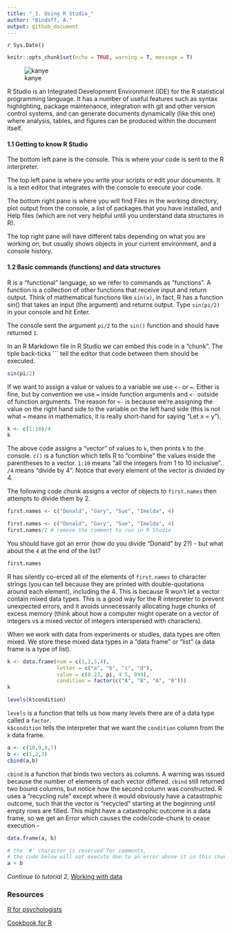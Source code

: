 ```yaml
---
title: "_1. Using R Studio_"
author: "Bindoff, A."
output: github_document
---
```


`r Sys.Date()`

```r
knitr::opts_chunk$set(echo = TRUE, warning = T, message = T)
```

![kanye](kanye.jpg)


R Studio is an Integrated Development Environment (IDE) for the R statistical programming language. It has a number of useful features such as syntax highlighting, package maintenance, integration with git and other version control systems, and can generate documents dynamically (like this one) where analysis, tables, and figures can be produced within the document itself.  
  
#### 1.1 Getting to know R Studio
  
The bottom left pane is the console. This is where your code is sent to the R interpreter.

The top left pane is where you write your scripts or edit your documents. It is a text editor that integrates with the console to execute your code.

The bottom right pane is where you will find Files in the working directory, plot output from the console, a list of packages that you have installed, and Help files (which are not very helpful until you understand data structures in R).

The top right pane will have different tabs depending on what you are working on, but usually shows objects in your current environment, and a console history.

#### 1.2 Basic commands (functions) and data structures

R is a "functional" language, so we refer to commands as "functions". A function is a collection of other functions that receive input and return output. Think of mathematical functions like `sin(x)`, in fact, R has a function sin() that takes an input (the argument) and returns output. Type `sin(pi/2)` in your console and hit Enter.  

The console sent the argument `pi/2` to the `sin()` function and should have returned `1`.  

In an R Markdown file in R Studio we can embed this code in a "chunk". The tiple back-ticks ``` tell the editor that code between them should be executed.  

```r
sin(pi/2)
```

  
If we want to assign a value or values to a variable we use `<-` or `=`. Either is fine, but by convention we use `=` inside function arguments and `<-` outside of function arguments. The reason for `<-` is because we're assigning the value on the right hand side to the variable on the left hand side (this is not what `=` means in mathematics, it is really short-hand for saying "Let x = y").  

```r
k <- c(1:10)/4
k
```
  
The above code assigns a "vector" of values to `k`, then prints `k` to the console. `c()` is a function which tells R to "combine" the values inside the parentheses to a vector. `1:10` means "all the integers from 1 to 10 inclusive". `/4` means "divide by 4". Notice that every element of the vector is divided by 4. 

The following code chunk assigns a vector of objects to `first.names` then attempts to divide them by 2.  

```r
first.names <- c("Donald", "Gary", "Sue", "Imelda", 4)
```

```r
first.names <- c("Donald", "Gary", "Sue", "Imelda", 4)
first.names/2 # remove the comment to run in R Studio
```
  
You should have got an error (how do you divide "Donald" by 2?) - but what about the `4` at the end of the list?

```r
first.names
```
  
R has silently co-erced all of the elements of `first.names` to character strings (you can tell because they are printed with double-quotations around each element), including the 4. This is because R won't let a vector contain mixed data types. This is a good way for the R interpreter to prevent unexpected errors, and it avoids unnecessarily allocating huge chunks of excess memory (think about how a computer might operate on a vector of integers vs a mixed vector of integers interspersed with characters).    

When we work with data from experiments or studies, data types are often mixed. We store these mixed data types in a "data frame" or "list" (a data frame is a type of list).

```r
k <- data.frame(num = c(1,2,3,4),
                letter = c("a", "b", "c", "d"),
                value = c(0.23, pi, 4.5, 999),
                condition = factor(c("A", "B", "A", "B")))
k

levels(k$condition)
```

`levels` is a function that tells us how many levels there are of a data type called a `factor`.  
`k$condition` tells the interpreter that we want the `condition` column from the `k` data frame.  

```r
a <- c(10,9,8,7)
b <- c(1,2,3)
cbind(a,b)


```

`cbind` is a function that binds two vectors as columns. A warning was issued because the number of elements of each vector differed. `cbind` still returned two bound columns, but notice how the second column was constructed. R uses a "recycling rule" except where it would obviously have a catastrophic outcome, such that the vector is "recycled" starting at the beginning until empty rows are filled. This might have a catastrophic outcome in a data frame, so we get an Error which causes the code/code-chunk to cease execution -  

```r
data.frame(a, b)

# the '#' character is reserved for comments,
# the code below will not execute due to an error above it in this chunk
a + b
```

  
*Continue to tutorial 2,* [Working with data](https://github.com/ABindoff/R_tutorials/blob/master/2_Data.md)   
  
  
### Resources

[R for psychologists](http://personality-project.org/r/#intro)  

[Cookbook for R](http://www.cookbook-r.com/)


